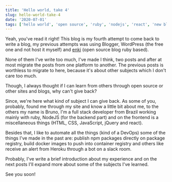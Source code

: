 ```yaml
---
title: 'Hello world, take 4'
slug: hello-world-take-4
date: '2020-07-01'
tags: ['hello world', 'open source', 'ruby', 'nodejs', 'react', 'new blog']
---
```


Yeah, you've read it right! This blog is my fourth attempt to come back to write a blog, my previous
attempts was using Blogger, WordPress (the free one and not host it myself) and
[enki](https://github.com/xaviershay/enki) (open source blog ruby based).

None of them I've write too much, I've made I think, two posts and after at most migrate the posts
from one platform to another. The previous posts is worthless to migrate to here, because it's about
other subjects which I don't care too much.

Though, I always thought if I can learn from others through open source or other sites and blogs,
why can't give back?

Since, we're here what kind of subject I can give back. As some of you, probably, found me through
my site and know a little bit about me, to the others my name is Bruno, I'm a full stack developer
from Brazil working mainly with ruby, NodeJS (for the backend part) and on the frontend is a
miscellaneous things (HTML, CSS, JavaScript, jQuery and react).

Besides that, I like to automate all the things (kind of a DevOps) some of the things I've made in
the past are: publish npm packages directly on package registry, build docker images to push into
container registry and others like receive an alert from Heroku through a bot on a slack room.

Probably, I've write a brief introduction about my experience and on the next posts I'll expand more
about some of the subjects I've learned.

See you soon!
